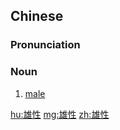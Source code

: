 ==Chinese==
{{zh-forms}}

===Pronunciation===
{{zh-pron
|m=xióngxìng
|c=hung4 sing3
|cat=n
}}

===Noun===
{{zh-noun}}

# [[male]] {{gloss|gender}}

[[hu:雄性]]
[[mg:雄性]]
[[zh:雄性]]